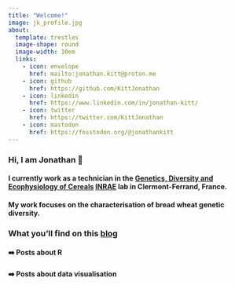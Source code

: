 ```yaml
---
title: "Welcome!"
image: jk_profile.jpg
about:
  template: trestles
  image-shape: round
  image-width: 10em
  links:
    - icon: envelope
      href: mailto:jonathan.kitt@proton.me
    - icon: github
      href: https://github.com/KittJonathan
    - icon: linkedin
      href: https://www.linkedin.com/in/jonathan-kitt/
    - icon: twitter
      href: https://twitter.com/KittJonathan
    - icon: mastodon
      href: https://fosstodon.org/@jonathankitt
---
```


### Hi, I am Jonathan 👋

#### I currently work as a technician in the [Genetics, Diversity and Ecophysiology of Cereals](https://www6.clermont.inrae.fr/umr1095_eng/) [INRAE](https://www.inrae.fr/en) lab in Clermont-Ferrand, France.

#### My work focuses on the characterisation of bread wheat genetic diversity.

### What you'll find on this [blog](blog.qmd)

#### ➡️ Posts about R

#### ➡️ Posts about data visualisation
